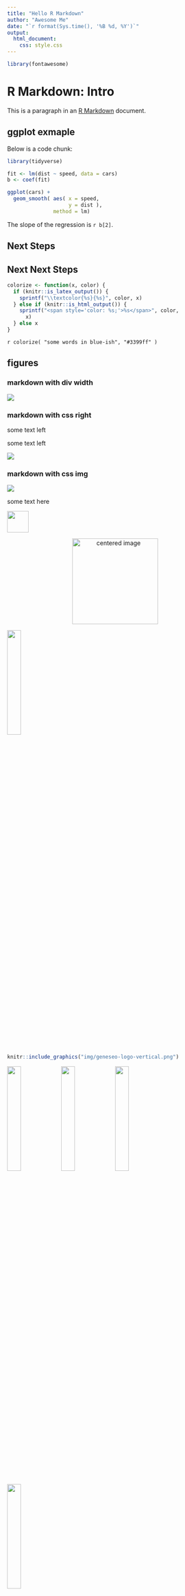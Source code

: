 ```yaml
---
title: "Hello R Markdown"
author: "Awesome Me"
date: "`r format(Sys.time(), '%B %d, %Y')`"
output: 
  html_document:
    css: style.css
---
```

```r
library(fontawesome)

```


# R Markdown: Intro

This is a paragraph in an [R Markdown](https://rmarkdown.rstudio.com) document.

## ggplot exmaple
Below is a code chunk:

```r
library(tidyverse)

fit <- lm(dist ~ speed, data = cars)
b <- coef(fit)

ggplot(cars) +
  geom_smooth( aes( x = speed, 
                    y = dist ),
               method = lm)

```

The slope of the regression is `r b[2]`.


## Next Steps {#nextsteps .emphasized}


## Next Next Steps {.unnumbered}

```r
colorize <- function(x, color) {
  if (knitr::is_latex_output()) {
    sprintf("\\textcolor{%s}{%s}", color, x)
  } else if (knitr::is_html_output()) {
    sprintf("<span style='color: %s;'>%s</span>", color,
      x)
  } else x
}
```

`r colorize( "some words in blue-ish", "#3399ff" )`


## figures


### markdown with div width
<div style="width:25%">
![](img/geneseo-logo-vertical.png)
</div>

### markdown with css right
<div>
<div style="column-left">
some text left
</div>


<div style="column-center">
some text left
</div>
<div style="column-right">
![](img/geneseo-logo-vertical.png)
</div>
</div>

### markdown with css img

<div style="img">
![](img/geneseo-logo-vertical.png)

some text here
</div>

<img src="img/geneseo-logo-vertical.png" width="50px" text-align = "right" >

<center><img src="img/geneseo-logo-vertical.png" alt="centered image" height="200" width="200"> </center>



![](img/geneseo-logo-vertical.png){width=25%}


```r
knitr::include_graphics("img/geneseo-logo-vertical.png")
```

![](img/geneseo-logo-vertical.png){width=25%}![](img/geneseo-logo-vertical.png){width=25%}![](img/geneseo-logo-vertical.png){width=25%}
![](img/geneseo-logo-vertical.png){width=25%}




<br>

<font face="arial" size = 3> The following quote is the final paragraph of Darwin's *The Origin of Species*. I've added some highlighted words in red which I think really make a good point.</font>

<font face = "sans-serif" size = 4 color = 'blue'> Thus, from the war of nature, from famine and death, the most exalted object which we are capable of conceiving, namely, the production of the higher animals, directly follows. <font color="red">There is grandeur in this view of life</font>, with its several powers, having been originally breathed into a few forms or into one; and that, whilst this planet has gone cycling on according to the fixed law of gravity, <font color="#FF0000">from so simple a beginning endless forms most beautiful and most wonderful have been, and are being, evolved.</font></font>

<br>

<font face = "arial" size = 3> I've always thought that this is an example of how good science writing can be beautiful as well as functional.</font>